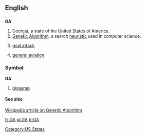 {{see|Ga|ga}}
==English==

==={{abbreviation}}===
'''GA'''

# [[Georgia]], a state of the [[United States of America]].
# [[Genetic Algorithm]], a search [[heuristic]] used in computer science.
# {{netball}} [[goal attack]]
# [[general aviation]]

===Symbol===
'''GA'''

# [[gigaamp]]

====See also====
[[w:en:Genetic algorithm|Wikipedia article on Genetic Algorithm]]

[[Category:US States]]

[[fr:GA]]
[[pl:GA]]
[[tr:GA]]